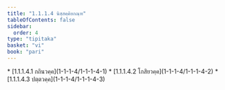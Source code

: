 ```yaml
---
title: "1.1.1.4 นิสฺสคฺคิยกณฺฑ"
tableOfContents: false
sidebar:
  order: 4
type: "tipitaka"
basket: "vi"
book: "pari"
---
```



<DynamicBreadcrumb />



<TableOfContents book="pari" section="1.1.1.4">
* [1.1.1.4.1 กถินวคฺค](1-1-1-4/1-1-1-4-1)
* [1.1.1.4.2 โกสิยวคฺค](1-1-1-4/1-1-1-4-2)
* [1.1.1.4.3 ปตฺตวคฺค](1-1-1-4/1-1-1-4-3)
</TableOfContents>